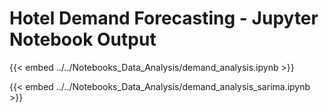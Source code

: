 # Hotel Demand Forecasting - Jupyter Notebook Output

{{< embed ../../Notebooks_Data_Analysis/demand_analysis.ipynb >}}

{{< embed ../../Notebooks_Data_Analysis/demand_analysis_sarima.ipynb >}}


